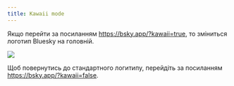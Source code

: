 ```yaml
---
title: Kawaii mode
---
```


Якщо перейти за посиланням https://bsky.app/?kawaii=true, то зміниться логотип Bluesky на головній.

<img src="/images/kawaii.png" class="app-left-center" style="aspect-ratio: 1076/211" />

Щоб повернутись до стандартного логитипу, перейдіть за посиланням https://bsky.app/?kawaii=false.
